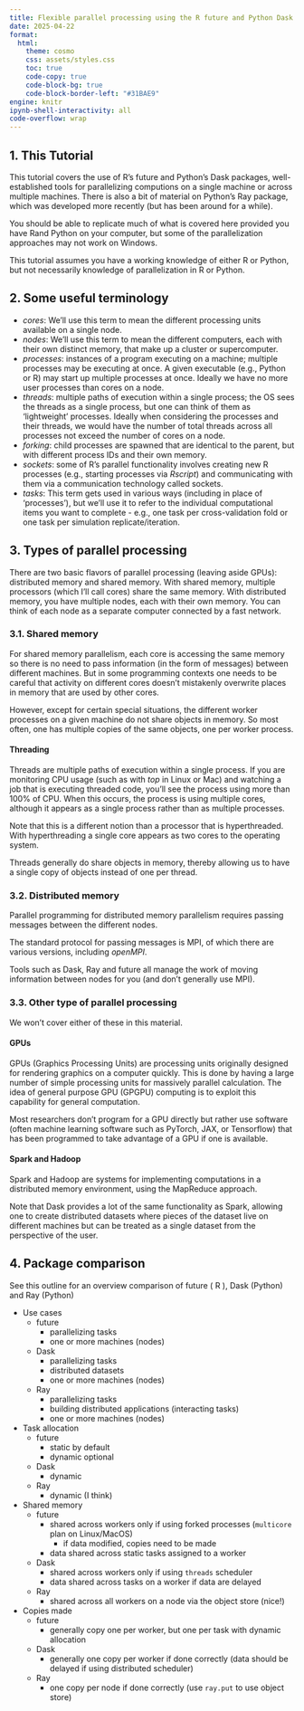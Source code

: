 ```yaml
---
title: Flexible parallel processing using the R future and Python Dask packages
date: 2025-04-22
format:
  html:
    theme: cosmo
    css: assets/styles.css
    toc: true
    code-copy: true
    code-block-bg: true
    code-block-border-left: "#31BAE9" 
engine: knitr
ipynb-shell-interactivity: all
code-overflow: wrap
---
```


## 1. This Tutorial

This tutorial covers the use of R's future and Python's Dask packages, well-established tools for parallelizing computions on a single machine or across multiple machines. There is also a bit of material on Python's Ray package, which was developed more recently (but has been around for a while).

You should be able to replicate much of what is covered here provided you have Rand Python on your computer, but some of the parallelization approaches may not work on Windows.

This tutorial assumes you have a working knowledge of either R or Python, but not necessarily knowledge of parallelization in R or Python.

## 2. Some useful terminology

  - *cores*: We'll use this term to mean the different processing
units available on a single node.
  - *nodes*: We'll use this term to mean the different computers,
each with their own distinct memory, that make up a cluster or supercomputer.
  - *processes*: instances of a program executing on a machine; multiple
processes may be executing at once. A given executable (e.g., Python or R) may start up multiple
processes at once. Ideally we have no more user processes than cores on
a node.
  - *threads*: multiple paths of execution within a single process;
the OS sees the threads as a single process, but one can think of
them as 'lightweight' processes. Ideally when considering the processes
and their threads, we would have the number of total threads across
all processes not exceed the number of cores on a node.
  - *forking*: child processes are spawned that are identical to
the parent, but with different process IDs and their own memory.
  - *sockets*: some of R's parallel functionality involves creating
new R processes (e.g., starting processes via *Rscript*) and
communicating with them via a communication technology called sockets.
  - *tasks*: This term gets used in various ways (including in place of 'processes'), but we'll use it to
refer to the individual computational items you want to complete - e.g.,
one task per cross-validation fold or one task per simulation replicate/iteration.

## 3. Types of parallel processing

There are two basic flavors of parallel processing (leaving aside
GPUs): distributed memory and shared memory. With shared memory, multiple
processors (which I'll call cores) share the same memory. With distributed
memory, you have multiple nodes, each with their own memory. You can
think of each node as a separate computer connected by a fast network. 


### 3.1. Shared memory

For shared memory parallelism, each core is accessing the same memory
so there is no need to pass information (in the form of messages)
between different machines. But in some programming contexts one needs
to be careful that activity on different cores doesn't mistakenly
overwrite places in memory that are used by other cores.

However, except for certain special situations, the different worker processes on a given machine do not share objects in memory. So most often, one has multiple copies of the same objects, one per worker process. 

#### Threading

Threads are multiple paths of execution within a single process. If you are monitoring CPU
usage (such as with *top* in Linux or Mac) and watching a job that is executing threaded code, you'll
see the process using more than 100% of CPU. When this occurs, the
process is using multiple cores, although it appears as a single process
rather than as multiple processes.

Note that this is a different notion than a processor that is hyperthreaded. With hyperthreading a single core appears as two cores to the operating system.

Threads generally do share objects in memory, thereby allowing us to have a single copy of objects instead of one per thread. 

### 3.2. Distributed memory

Parallel programming for distributed memory parallelism requires passing
messages between the different nodes. 

The standard protocol for passing messages is MPI, of which there are various versions, including *openMPI*.

Tools such as Dask, Ray and future all manage the work of moving information between nodes for you (and don't generally use MPI). 

### 3.3. Other type of parallel processing

We won't cover either of these in this material.

#### GPUs

GPUs (Graphics Processing Units) are processing units originally designed
for rendering graphics on a computer quickly. This is done by having
a large number of simple processing units for massively parallel calculation.
The idea of general purpose GPU (GPGPU) computing is to exploit this
capability for general computation. 

Most researchers don't program for a GPU directly but rather use software (often machine learning software such as PyTorch, JAX, or Tensorflow) that has been programmed to take advantage of a GPU if one is available.

#### Spark and Hadoop

Spark and Hadoop are systems for implementing computations in a distributed
memory environment, using the MapReduce approach.

Note that Dask provides a lot of the same functionality as Spark, allowing one to create distributed datasets where pieces of the dataset live on different machines but can be treated as a single dataset from the perspective of the user.

## 4. Package comparison

See this outline for an overview comparison of future ( R ), Dask (Python) and Ray (Python)

 - Use cases
    - future
        - parallelizing tasks
        - one or more machines (nodes)
    - Dask
        - parallelizing tasks
        - distributed datasets
        - one or more machines (nodes)
    - Ray
        - parallelizing tasks
        - building distributed applications (interacting tasks)
        - one or more machines (nodes)
 - Task allocation
    - future
        - static by default
        - dynamic optional
    - Dask
        - dynamic
    - Ray
        - dynamic (I think)
 - Shared memory
    - future
        - shared across workers only if using forked processes (`multicore` plan on Linux/MacOS)
             - if data modified, copies need to be made
        - data shared across static tasks assigned to a worker
    - Dask
        - shared across workers only if using `threads` scheduler
        - data shared across tasks on a worker if data are delayed
    - Ray
        - shared across all workers on a node via the object store (nice!)
 - Copies made
    - future
        - generally copy one per worker, but one per task with dynamic allocation
    - Dask
        - generally one copy per worker if done correctly (data should be delayed if using distributed scheduler)
    - Ray
        - one copy per node if done correctly (use `ray.put` to use object store)

